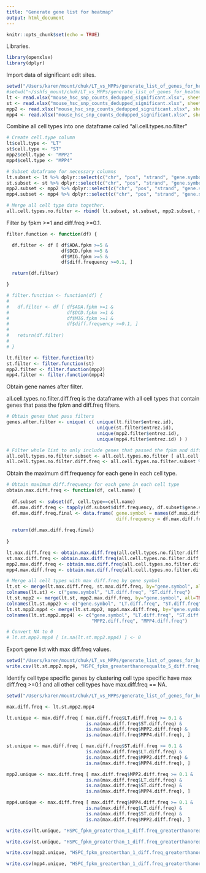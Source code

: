 ```yaml
---
title: "Generate gene list for heatmap"
output: html_document
---
```


```r
knitr::opts_chunk$set(echo = TRUE)
```

Libraries.

```r
library(openxlsx)
library(dplyr)
```

Import data of significant edit sites.

```r
setwd("/Users/karen/mount/chuk/LT_vs_MPPs/generate_list_of_genes_for_heatmap/")
#setwd("~/sshfs_mount/chuk/LT_vs_MPPs/generate_list_of_genes_for_heatmap/")
lt <- read.xlsx("mouse_hsc_snp_counts_dedupped_significant.xlsx", sheet=1)
st <- read.xlsx("mouse_hsc_snp_counts_dedupped_significant.xlsx", sheet=2)
mpp2 <- read.xlsx("mouse_hsc_snp_counts_dedupped_significant.xlsx", sheet=3)
mpp4 <- read.xlsx("mouse_hsc_snp_counts_dedupped_significant.xlsx", sheet=4)
```

Combine all cell types into one dataframe called "all.cell.types.no.filter"

```r
# Create cell.type column
lt$cell.type <- "LT"
st$cell.type <- "ST"
mpp2$cell.type <- "MPP2"
mpp4$cell.type <- "MPP4"

# Subset dataframe for necessary columns
lt.subset <- lt %>% dplyr::select(c("chr", "pos", "strand", "gene.symbol", "entrez.id", "diff.frequency", "cell.type") )
st.subset <- st %>% dplyr::select(c("chr", "pos", "strand", "gene.symbol", "entrez.id", "diff.frequency", "cell.type") )
mpp2.subset <- mpp2 %>% dplyr::select(c("chr", "pos", "strand", "gene.symbol", "entrez.id", "diff.frequency", "cell.type") )
mpp4.subset <- mpp4 %>% dplyr::select(c("chr", "pos", "strand", "gene.symbol", "entrez.id", "diff.frequency", "cell.type") )

# Merge all cell type data together.
all.cell.types.no.filter <- rbind( lt.subset, st.subset, mpp2.subset, mpp4.subset )
```

Filter by fpkm >=1 and diff.freq >=0.1.

```r
filter.function <- function(df) {

  df.filter <- df [ df$ADA.fpkm >=5 &
                    df$DCD.fpkm >=5 &
                    df$MIG.fpkm >=5 &
                    df$diff.frequency >=0.1, ]

  return(df.filter)

}

# filter.function <- function(df) {
# 
#   df.filter <- df [ df$ADA.fpkm >=1 &
#                     df$DCD.fpkm >=1 &
#                     df$MIG.fpkm >=1 &
#                     df$diff.frequency >=0.1, ]
# 
#   return(df.filter)
# 
# }

lt.filter <- filter.function(lt)
st.filter <- filter.function(st)
mpp2.filter <- filter.function(mpp2)
mpp4.filter <- filter.function(mpp4)
```

Obtain gene names after filter.

all.cell.types.no.filter.diff.freq is the dataframe with all cell types that contain genes that pass the fpkm and diff.freq filters.


```r
# Obtain genes that pass filters
genes.after.filter <- unique( c( unique(lt.filter$entrez.id), 
                                 unique(st.filter$entrez.id),
                                 unique(mpp2.filter$entrez.id),
                                 unique(mpp4.filter$entrez.id) ) )

# Filter whole list to only include genes that passed the fpkm and diff.freq filters.
all.cell.types.no.filter.subset <- all.cell.types.no.filter [ all.cell.types.no.filter$entrez.id %in% genes.after.filter, ]
all.cell.types.no.filter.diff.freq <- all.cell.types.no.filter.subset %>% dplyr::select(c("gene.symbol", "entrez.id", "diff.frequency", "cell.type"))
```


Obtain the maximum diff.frequency for each gene in each cell type.


```r
# Obtain maximum diff.frequency for each gene in each cell type
obtain.max.diff.freq <- function(df, cell.name) {
  
  df.subset <- subset(df, cell.type==cell.name)
  df.max.diff.freq <- tapply(df.subset$diff.frequency, df.subset$gene.symbol, max)
  df.max.diff.freq.final <- data.frame( gene.symbol = names(df.max.diff.freq),
                                        diff.frequency = df.max.diff.freq )
  
  return(df.max.diff.freq.final)
  
}

lt.max.diff.freq <- obtain.max.diff.freq(all.cell.types.no.filter.diff.freq, "LT")
st.max.diff.freq <- obtain.max.diff.freq(all.cell.types.no.filter.diff.freq, "ST")
mpp2.max.diff.freq <- obtain.max.diff.freq(all.cell.types.no.filter.diff.freq, "MPP2")
mpp4.max.diff.freq <- obtain.max.diff.freq(all.cell.types.no.filter.diff.freq, "MPP4")

# Merge all cell types with max diff.freq by gene symbol
lt.st <- merge(lt.max.diff.freq, st.max.diff.freq, by="gene.symbol", all=TRUE)
colnames(lt.st) <- c("gene.symbol", "LT.diff.freq", "ST.diff.freq")
lt.st.mpp2 <- merge(lt.st, mpp2.max.diff.freq, by="gene.symbol", all=TRUE)
colnames(lt.st.mpp2) <- c("gene.symbol", "LT.diff.freq", "ST.diff.freq", "MPP2.diff.freq")
lt.st.mpp2.mpp4 <- merge(lt.st.mpp2, mpp4.max.diff.freq, by="gene.symbol", all=TRUE)
colnames(lt.st.mpp2.mpp4) <- c("gene.symbol", "LT.diff.freq", "ST.diff.freq", 
                               "MPP2.diff.freq", "MPP4.diff.freq")

# Convert NA to 0 
# lt.st.mpp2.mpp4 [ is.na(lt.st.mpp2.mpp4) ] <- 0
```

Export gene list with max diff.freq values.

```r
setwd("/Users/karen/mount/chuk/LT_vs_MPPs/generate_list_of_genes_for_heatmap/")
write.csv(lt.st.mpp2.mpp4, "HSPC_fpkm_greaterthanorequalto_5_diff.freq_greaterthanorequalto_0.1_genelist_with_maximum_diff.freq_values.csv", row.names = FALSE)
```


Identify cell type specific genes by clustering
cell type specific have max diff.freq >=0.1 and all other cell types have max.diff.freq == NA.

```r
setwd("/Users/karen/mount/chuk/LT_vs_MPPs/generate_list_of_genes_for_heatmap/")

max.diff.freq <- lt.st.mpp2.mpp4

lt.unique <- max.diff.freq [ max.diff.freq$LT.diff.freq >= 0.1 &
                             is.na(max.diff.freq$ST.diff.freq) &
                             is.na(max.diff.freq$MPP2.diff.freq) &
                             is.na(max.diff.freq$MPP4.diff.freq), ]

st.unique <- max.diff.freq [ max.diff.freq$ST.diff.freq >= 0.1 &
                             is.na(max.diff.freq$LT.diff.freq) &
                             is.na(max.diff.freq$MPP2.diff.freq) &
                             is.na(max.diff.freq$MPP4.diff.freq), ]

mpp2.unique <- max.diff.freq [ max.diff.freq$MPP2.diff.freq >= 0.1 &
                             is.na(max.diff.freq$LT.diff.freq) &
                             is.na(max.diff.freq$ST.diff.freq) &
                             is.na(max.diff.freq$MPP4.diff.freq), ]

mpp4.unique <- max.diff.freq [ max.diff.freq$MPP4.diff.freq >= 0.1 &
                             is.na(max.diff.freq$LT.diff.freq) &
                             is.na(max.diff.freq$ST.diff.freq) &
                             is.na(max.diff.freq$MPP2.diff.freq), ]

write.csv(lt.unique, "HSPC_fpkm_greaterthan_1_diff.freq_greaterthanorequalto_0.1_genelist_with_maximum_diff.freq_values_LT-UNIQUE.csv", row.names = FALSE)

write.csv(st.unique, "HSPC_fpkm_greaterthan_1_diff.freq_greaterthanorequalto_0.1_genelist_with_maximum_diff.freq_values_ST-UNIQUE.csv", row.names = FALSE)

write.csv(mpp2.unique, "HSPC_fpkm_greaterthan_1_diff.freq_greaterthanorequalto_0.1_genelist_with_maximum_diff.freq_values_MPP2-UNIQUE.csv", row.names = FALSE)

write.csv(mpp4.unique, "HSPC_fpkm_greaterthan_1_diff.freq_greaterthanorequalto_0.1_genelist_with_maximum_diff.freq_values_MPP4-UNIQUE.csv", row.names = FALSE)
```











